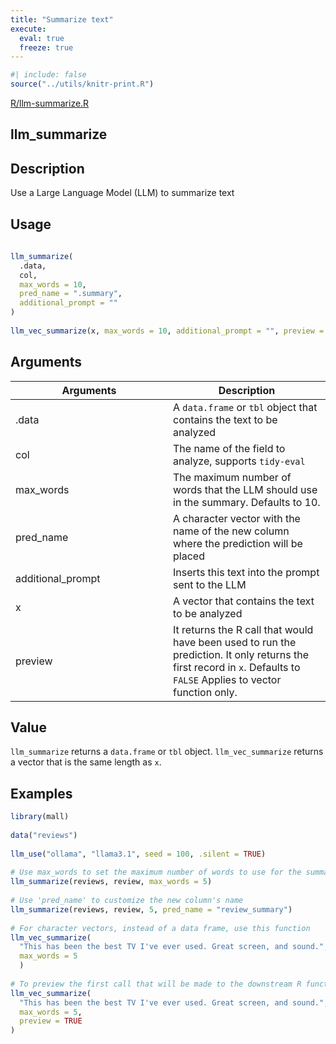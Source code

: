 ```yaml
---
title: "Summarize text"
execute:
  eval: true
  freeze: true
---
```


```r
#| include: false
source("../utils/knitr-print.R")
```

[R/llm-summarize.R](https://github.com/edgararuiz/mall/blob/main/R/llm-summarize.R)

## llm_summarize

## Description
 Use a Large Language Model (LLM) to summarize text 


## Usage
```r
 
llm_summarize( 
  .data, 
  col, 
  max_words = 10, 
  pred_name = ".summary", 
  additional_prompt = "" 
) 
 
llm_vec_summarize(x, max_words = 10, additional_prompt = "", preview = FALSE) 
```

## Arguments
|Arguments|Description|
|---|---|
| .data | A `data.frame` or `tbl` object that contains the text to be analyzed |
| col | The name of the field to analyze, supports `tidy-eval` |
| max_words | The maximum number of words that the LLM should use in the summary. Defaults to 10. |
| pred_name | A character vector with the name of the new column where the prediction will be placed |
| additional_prompt | Inserts this text into the prompt sent to the LLM |
| x | A vector that contains the text to be analyzed |
| preview | It returns the R call that would have been used to run the prediction. It only returns the first record in `x`. Defaults to `FALSE` Applies to vector function only. |



## Value
 `llm_summarize` returns a `data.frame` or `tbl` object. `llm_vec_summarize` returns a vector that is the same length as `x`. 


## Examples
```r
 
library(mall)  
 
data("reviews") 
 
llm_use("ollama", "llama3.1", seed = 100, .silent = TRUE) 
 
# Use max_words to set the maximum number of words to use for the summary 
llm_summarize(reviews, review, max_words = 5)  
 
# Use 'pred_name' to customize the new column's name  
llm_summarize(reviews, review, 5, pred_name = "review_summary")  
 
# For character vectors, instead of a data frame, use this function  
llm_vec_summarize( 
  "This has been the best TV I've ever used. Great screen, and sound.", 
  max_words = 5 
  )  
 
# To preview the first call that will be made to the downstream R function 
llm_vec_summarize( 
  "This has been the best TV I've ever used. Great screen, and sound.", 
  max_words = 5,  
  preview = TRUE 
)  
 
```


